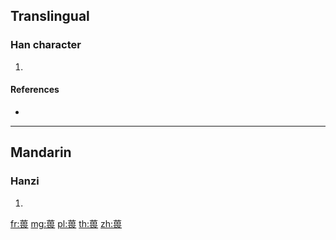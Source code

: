{{character info/new}}
==Translingual==

===Han character===
{{Han char|rn=140|rad=艸|as=09|sn=15|four=44732|canj=TWMV}}

# {{defn|Han|sort=艸09}}

====References====
* {{Han ref|kx=1045.310|dkj=31440|hdz=53248.040|uh=8468|ud=33896|bh=DFDA|bd=57306}}

----

==Mandarin==

===Hanzi===
{{cmn-hanzi|pin=[[wēi]] ([[wei1]])|wg=wei<sup>1</sup>}}

# {{defn|lang=cmn|sort=艸09}}

[[fr:葨]]
[[mg:葨]]
[[pl:葨]]
[[th:葨]]
[[zh:葨]]